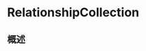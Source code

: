 # RelationshipCollection

<ToBePolishedAfterTranslation />

<OriginalSource
  title="RelationshipCollection"
  url=""
  summary="https://developer.apple.com/documentation/swiftdata/relationshipcollection"
/>

## 概述

